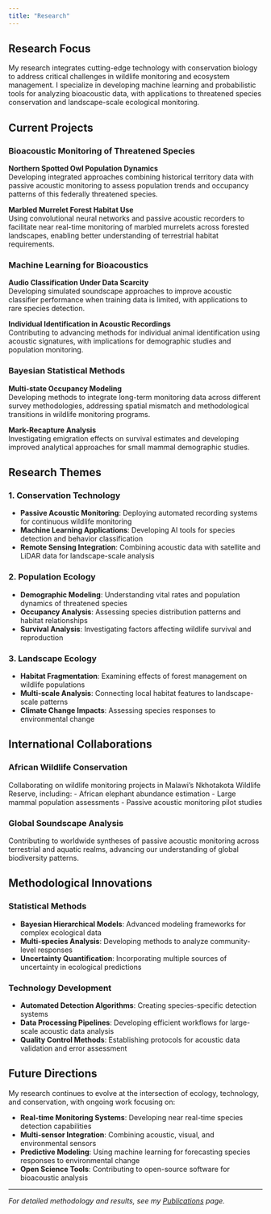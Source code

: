 ```yaml
---
title: "Research"
---
```


## Research Focus

My research integrates cutting-edge technology with conservation biology to address critical challenges in wildlife monitoring and ecosystem management. I specialize in developing machine learning and probabilistic tools for analyzing bioacoustic data, with applications to threatened species conservation and landscape-scale ecological monitoring.

## Current Projects

### Bioacoustic Monitoring of Threatened Species

**Northern Spotted Owl Population Dynamics**  
Developing integrated approaches combining historical territory data with passive acoustic monitoring to assess population trends and occupancy patterns of this federally threatened species.

**Marbled Murrelet Forest Habitat Use**  
Using convolutional neural networks and passive acoustic recorders to facilitate near real-time monitoring of marbled murrelets across forested landscapes, enabling better understanding of terrestrial habitat requirements.

### Machine Learning for Bioacoustics

**Audio Classification Under Data Scarcity**  
Developing simulated soundscape approaches to improve acoustic classifier performance when training data is limited, with applications to rare species detection.

**Individual Identification in Acoustic Recordings**  
Contributing to advancing methods for individual animal identification using acoustic signatures, with implications for demographic studies and population monitoring.

### Bayesian Statistical Methods

**Multi-state Occupancy Modeling**  
Developing methods to integrate long-term monitoring data across different survey methodologies, addressing spatial mismatch and methodological transitions in wildlife monitoring programs.

**Mark-Recapture Analysis**  
Investigating emigration effects on survival estimates and developing improved analytical approaches for small mammal demographic studies.

## Research Themes

### 1. Conservation Technology
- **Passive Acoustic Monitoring**: Deploying automated recording systems for continuous wildlife monitoring
- **Machine Learning Applications**: Developing AI tools for species detection and behavior classification
- **Remote Sensing Integration**: Combining acoustic data with satellite and LiDAR data for landscape-scale analysis

### 2. Population Ecology
- **Demographic Modeling**: Understanding vital rates and population dynamics of threatened species
- **Occupancy Analysis**: Assessing species distribution patterns and habitat relationships
- **Survival Analysis**: Investigating factors affecting wildlife survival and reproduction

### 3. Landscape Ecology
- **Habitat Fragmentation**: Examining effects of forest management on wildlife populations
- **Multi-scale Analysis**: Connecting local habitat features to landscape-scale patterns
- **Climate Change Impacts**: Assessing species responses to environmental change

## International Collaborations

### African Wildlife Conservation
Collaborating on wildlife monitoring projects in Malawi's Nkhotakota Wildlife Reserve, including:
- African elephant abundance estimation
- Large mammal population assessments
- Passive acoustic monitoring pilot studies

### Global Soundscape Analysis
Contributing to worldwide syntheses of passive acoustic monitoring across terrestrial and aquatic realms, advancing our understanding of global biodiversity patterns.

## Methodological Innovations

### Statistical Methods
- **Bayesian Hierarchical Models**: Advanced modeling frameworks for complex ecological data
- **Multi-species Analysis**: Developing methods to analyze community-level responses
- **Uncertainty Quantification**: Incorporating multiple sources of uncertainty in ecological predictions

### Technology Development
- **Automated Detection Algorithms**: Creating species-specific detection systems
- **Data Processing Pipelines**: Developing efficient workflows for large-scale acoustic data analysis
- **Quality Control Methods**: Establishing protocols for acoustic data validation and error assessment

## Future Directions

My research continues to evolve at the intersection of ecology, technology, and conservation, with ongoing work focusing on:

- **Real-time Monitoring Systems**: Developing near real-time species detection capabilities
- **Multi-sensor Integration**: Combining acoustic, visual, and environmental sensors
- **Predictive Modeling**: Using machine learning for forecasting species responses to environmental change
- **Open Science Tools**: Contributing to open-source software for bioacoustic analysis

---

*For detailed methodology and results, see my [Publications](publications.qmd) page.*